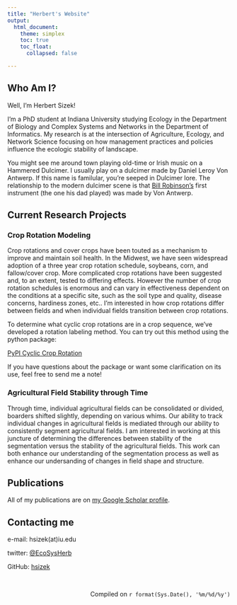 ```yaml
---
title: "Herbert's Website"
output: 
  html_document:
    theme: simplex
    toc: true
    toc_float: 
      collapsed: false

---
```

## Who Am I?
Well, I'm Herbert Sizek!

I'm a PhD student at Indiana University studying Ecology in the Department of Biology and Complex Systems and Networks in the Department of Informatics. My research is at the intersection of Agriculture, Ecology, and Network Science focusing on how management practices and policies influence the ecologic stability of landscape. 

You might see me around town playing old-time or Irish music on a Hammered Dulcimer. I usually play on a dulcimer made by Daniel Leroy Von Antwerp. If this name is familular, you're seeped in Dulcimer lore. The relationship to the modern dulcimer scene is that [Bill Robinson's](https://www.youtube.com/watch?v=SzzygOZ9lEA) first instrument (the one his dad played) was made by Von Antwerp.    

## Current Research Projects
### Crop Rotation Modeling

Crop rotations and cover crops have been touted as a mechanism to improve and maintain soil health. In the Midwest, we have seen widespread adoption of a three year crop rotation schedule, soybeans, corn, and fallow/cover crop. More complicated crop rotations have been suggested and, to an extent, tested to differing effects. However the number of crop rotation schedules is enormous and can vary in effectiveness dependent on the conditions at a specific site, such as the soil type and quality, disease concerns, hardiness zones, etc.. I'm interested in how crop rotations differ between fields and when individual fields transition between crop rotations. 

To determine what cyclic crop rotations are in a crop sequence, we've developed a rotation labeling method. You can try out this method using the python package: 

[PyPI Cyclic Crop Rotation](https://pypi.org/project/cyclic-crop-rotation/)

If you have questions about the package or want some clarification on its use, feel free to send me a note!

### Agricultural Field Stability through Time
Through time, individual agricultural fields can be consolidated or divided, boarders shifted slightly, depending on various whims. Our ability to track individual changes in agricultural fields is mediated through our ability to consistently segment agricultural fields. I am interested in working at this juncture of determining the differences between stability of the segmentation versus the stability of the agricultural fields. This work can both enhance our understanding of the segmentation process as well as enhance our undersanding of changes in field shape and structure.

## Publications
All of my publications are on [my Google Scholar profile](https://scholar.google.com/citations?user=G0kkNvkAAAAJ&hl=en&oi=ao).

## Contacting me
e-mail: hsizek(at)iu.edu

twitter: [\@EcoSysHerb](https://twitter.com/EcoSysHerb)

GitHub: [hsizek](https://github.com/hsizek)

&nbsp;
<p style="text-align: right;">Compiled on `r format(Sys.Date(), '%m/%d/%y')`</p>
&nbsp;
